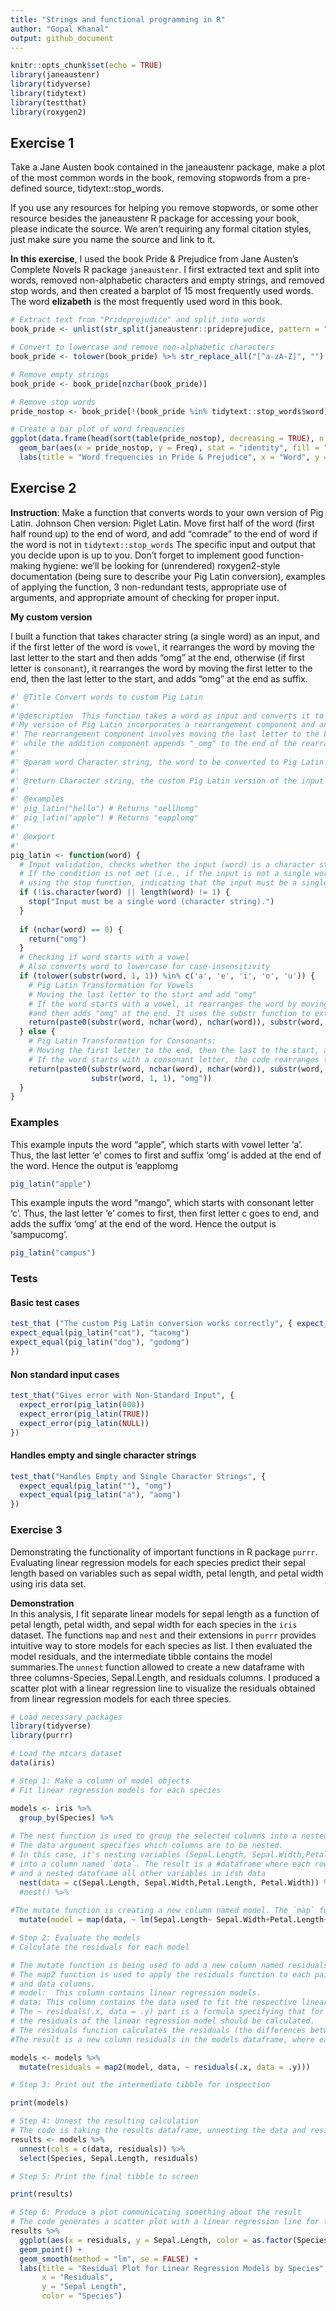 ```yaml
---
title: "Strings and functional programming in R"
author: "Gopal Khanal"
output: github_document
---
```


```r
knitr::opts_chunk$set(echo = TRUE)
library(janeaustenr)
library(tidyverse)
library(tidytext)
library(testthat)
library(roxygen2)

```


## Exercise 1

Take a Jane Austen book contained in the janeaustenr package, make a plot of the most common words in the book, removing stopwords from a pre-defined source, tidytext::stop_words.

If you use any resources for helping you remove stopwords, or some other resource besides the janeaustenr R package for accessing your book, please indicate the source. We aren’t requiring any formal citation styles, just make sure you name the source and link to it.


**In this exercise**, I used the book Pride & Prejudice from Jane Austen's Complete Novels R package `janeaustenr`. I first extracted text and split into words, removed non-alphabetic characters and empty strings, and removed stop words, and then created a barplot of 15 most frequently used words. The word **elizabeth** is the most frequently used word in this book.

```r
# Extract text from "Prideprejudice" and split into words
book_pride <- unlist(str_split(janeaustenr::prideprejudice, pattern = " "))

# Convert to lowercase and remove non-alphabetic characters
book_pride <- tolower(book_pride) %>% str_replace_all("[^a-zA-Z]", "")

# Remove empty strings
book_pride <- book_pride[nzchar(book_pride)]

# Remove stop words
pride_nostop <- book_pride[!(book_pride %in% tidytext::stop_words$word)]

# Create a bar plot of word frequencies
ggplot(data.frame(head(sort(table(pride_nostop), decreasing = TRUE), n = 15))) + 
  geom_bar(aes(x = pride_nostop, y = Freq), stat = "identity", fill = "green", color = "black") +
  labs(title = "Word frequencies in Pride & Prejudice", x = "Word", y = "Frequency")
```

## Exercise 2

**Instruction**: Make a function that converts words to your own version of Pig Latin. Johnson Chen version: Piglet Latin. Move first half of the word (first half round up) to the end of word, and add "comrade" to the end of word if the word is not in `tidytext::stop_words` The specific input and output that you decide upon is up to you. Don’t forget to implement good function-making hygiene: we’ll be looking for (unrendered) roxygen2-style documentation (being sure to describe your Pig Latin conversion), examples of applying the function, 3 non-redundant tests, appropriate use of arguments, and appropriate amount of checking for proper input.

**My custom version**

I built a function that takes character string (a single word) as an input, and if the first letter of the word is `vowel`,  it rearranges the word by moving the last letter to the start and then adds "omg" at the end, otherwise (if first letter is `consonant`), it rearranges the word by moving the first letter to the end, then the last letter to the start, and adds "omg" at the end as suffix.

```r
#' @Title Convert words to custom Pig Latin
#'
#'@description  This function takes a word as input and converts it to a custom version of Pig Latin.
#'My version of Pig Latin incorporates a rearrangement component and an addition  #'component.
#' The rearrangement component involves moving the last letter to the beginning,
#' while the addition component appends "_omg" to the end of the rearranged word.
#'
#' @param word Character string, the word to be converted to Pig Latin.
#'
#' @return Character string, the custom Pig Latin version of the input word.
#'
#' @examples
#' pig_latin("hello") # Returns "oellhomg"
#' pig_latin("apple") # Returns "eapplomg"
#'
#' @export
#' 
pig_latin <- function(word) {
  # Input validation, checks whether the input (word) is a character string and has a length of exactly 1.
  # If the condition is not met (i.e., if the input is not a single word), it throws an error
  # using the stop function, indicating that the input must be a single word (character string).
  if (!is.character(word) || length(word) != 1) {
    stop("Input must be a single word (character string).")
  }
  
  if (nchar(word) == 0) {
    return("omg")
  }
  # Checking if word starts with a vowel
  # Also converts word to lowercase for case-insensitivity
  if (tolower(substr(word, 1, 1)) %in% c('a', 'e', 'i', 'o', 'u')) {
    # Pig Latin Transformation for Vowels
    # Moving the last letter to the start and add "omg"
    # If the word starts with a vowel, it rearranges the word by moving the last letter to the start 
    #and then adds "omg" at the end. It uses the substr function to extract substrings of the word.
    return(paste0(substr(word, nchar(word), nchar(word)), substr(word, 1, nchar(word) - 1), "omg"))
  } else {
    # Pig Latin Transformation for Consonants:
    # Moving the first letter to the end, then the last to the start, and add "omg"
    # If the word starts with a consonant letter, the code rearranges the word by moving the first #letter to the end, then the last letter to the start, and adds "omg" at the end.
    return(paste0(substr(word, nchar(word), nchar(word)), substr(word, 2, nchar(word) - 1), 
                  substr(word, 1, 1), "omg"))
  }
}
```
### Examples

This example inputs the word "apple", which starts with vowel letter 'a'. 
Thus, the last letter 'e' comes to first and suffix 'omg' is added at the end of the word. Hence the output is 'eapplomg

```r
pig_latin("apple")
```

This example inputs the word "mango", which starts with consonant letter 'c'.  Thus, the last letter 'e' comes to first, then first letter c goes to end, and adds the suffix 'omg'  at the end of the word.
Hence the output is 'sampucomg'.

```r
pig_latin("campus")
```

### Tests 


#### Basic test cases

```r
test_that ("The custom Pig Latin conversion works correctly", { expect_equal(pig_latin("adult"), "tadulomg")
expect_equal(pig_latin("cat"), "tacomg")
expect_equal(pig_latin("dog"), "godomg")
})
```

#### Non standard input cases

```r
test_that("Gives error with Non-Standard Input", {
  expect_error(pig_latin(000))
  expect_error(pig_latin(TRUE))
  expect_error(pig_latin(NULL))
})
```

#### Handles empty and single character strings

```r
test_that("Handles Empty and Single Character Strings", {
  expect_equal(pig_latin(""), "omg")
  expect_equal(pig_latin("a"), "aomg")
})

```

### Exercise 3

Demonstrating the functionality of important functions in R package `purrr`. Evaluating linear regression models for each species predict their sepal length based on variables such as sepal width, petal length, and petal width using iris data set. 


**Demonstration**\
In this analysis, I fit separate linear models for sepal length as a function of petal length,
petal width, and sepal width for each species in the `iris` dataset. The functions `map` and `nest` and their extensions in `purrr` provides intuitive way to store models for each species as list. I then evaluated the model residuals, and the intermediate tibble contains the model summaries.The `unnest` function allowed to create a new dataframe with three columns-Species, Sepal.Length, and residuals columns. I produced a scatter plot with a linear regression line to visualize the residuals obtained from linear regression models for each three species.


```r
# Load necessary packages
library(tidyverse)
library(purrr)

# Load the mtcars dataset
data(iris)

# Step 1: Make a column of model objects
# Fit linear regression models for each species

models <- iris %>%
  group_by(Species) %>%
  
# The nest function is used to group the selected columns into a nested dataframe. 
# The data argument specifies which columns are to be nested. 
# In this case, it's nesting variables (Sepal.Length, Sepal.Width,Petal.Length, Petal.Width) 
# into a column named `data`. The result is a #dataframe where each row contains a species
# and a nested dataframe all other variables in irsh data
  nest(data = c(Sepal.Length, Sepal.Width,Petal.Length, Petal.Width)) %>%
  #nest() %>%
  
#The mutate function is creating a new column named model. The `map` function is used to apply the lm #(linear regression) function to each nested dataframe in the data column. The formula  ~ lm specifies #the linear regression model, where sepal length is regressed on the other variables. The data = .x #argument specifies that the model should be fitted using the data in the current nested dataframe.
  mutate(model = map(data, ~ lm(Sepal.Length~ Sepal.Width+Petal.Length+ Petal.Width, data = .)))

# Step 2: Evaluate the models
# Calculate the residuals for each model

# The mutate function is being used to add a new column named residuals to the models dataframe.
# The map2 function is used to apply the residuals function to each pair of elements from the model 
# and data columns. 
# model:  This column contains linear regression models.
# data: This column contains the data used to fit the respective linear regression models.
# The ~ residuals(.x, data = .y) part is a formula specifying that for each pair of model and data,
# the residuals of the linear regression model should be calculated. 
# The residuals function calculates the residuals (the differences between the observed and predicted #values) of the linear regression model.
#The result is a new column residuals in the models dataframe, where each element corresponds to the #residuals of the linear regression model fitted to the corresponding data.

models <- models %>%
  mutate(residuals = map2(model, data, ~ residuals(.x, data = .y)))

# Step 3: Print out the intermediate tibble for inspection

print(models)

# Step 4: Unnest the resulting calculation
# The code is taking the results dataframe, unnesting the data and residuals columns, and then selecting #only the Species, Sepal.Length, and residuals columns to create a new dataframe. The resulting #dataframe contains information about the species, original Sepal.Length values, and the residuals from #the linear regression models.
results <- models %>%
  unnest(cols = c(data, residuals)) %>%
  select(Species, Sepal.Length, residuals)

# Step 5: Print the final tibble to screen

print(results)

# Step 6: Produce a plot communicating something about the result
# The code generates a scatter plot with a linear regression line for the residuals obtained from linear #regression models. The points are colored based on the species, and the plot is annotated with a title #and axis labels
results %>%
  ggplot(aes(x = residuals, y = Sepal.Length, color = as.factor(Species))) +
  geom_point() +
  geom_smooth(method = "lm", se = FALSE) +
  labs(title = "Residual Plot for Linear Regression Models by Species",
       x = "Residuals",
       y = "Sepal Length",
       color = "Species")
```


